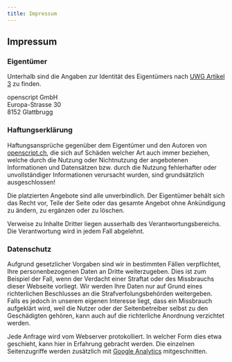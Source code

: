 ```yaml
---
title: Impressum
---
```


## Impressum

### Eigentümer

Unterhalb sind die Angaben zur Identität des Eigentümers nach [UWG Artikel 3](http://www.admin.ch/opc/de/classified-compilation/19860391/index.html#a3) zu finden.

openscript GmbH\
Europa-Strasse 30\
8152 Glattbrugg

### Haftungserklärung

Haftungsansprüche gegenüber dem Eigentümer und den Autoren von [openscript.ch](https://openscript.ch), die sich auf Schäden welcher Art auch immer beziehen, welche durch die Nutzung oder Nichtnutzung der angebotenen Informationen und Datensätzen bzw. durch die Nutzung fehlerhafter oder unvollständiger Informationen verursacht wurden, sind grundsätzlich ausgeschlossen!

Die platzierten Angebote sind alle unverbindlich. Der Eigentümer behält sich das Recht vor, Teile der Seite oder das gesamte Angebot ohne Ankündigung zu ändern, zu ergänzen oder zu löschen.

Verweise zu Inhalte Dritter liegen ausserhalb des Verantwortungsbereichs. Die Verantwortung wird in jedem Fall abgelehnt.

### Datenschutz

Aufgrund gesetzlicher Vorgaben sind wir in bestimmten Fällen verpflichtet, Ihre personenbezogenen Daten an Dritte weiterzugeben. Dies ist zum Beispiel der Fall, wenn der Verdacht einer Straftat oder des Missbrauchs dieser Webseite vorliegt. Wir werden Ihre Daten nur auf Grund eines richterlichen Beschlusses an die Strafverfolungsbehörden weitergeben. Falls es jedoch in unserem eigenen Interesse liegt, dass ein Missbrauch aufgeklärt wird, weil die Nutzer oder der Seitenbetreiber selbst zu den Geschädigten gehören, kann auch auf die richterliche Anordnung verzichtet werden.

Jede Anfrage wird vom Webserver protokolliert. In welcher Form dies etwa geschieht, kann hier in Erfahrung gebracht werden. Die einzelnen Seitenzugriffe werden zusätzlich mit [Google Analytics](http://www.google.ch/intl/de/analytics/) mitgeschnitten.
